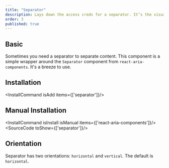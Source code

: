 ```yaml
---
title: "Separator"
description: Lays down the access creds for a separator. It’s the visual boss that splits up chunks of content, like menu items or page sections.
order: 3
published: true
---
```


## Basic
Sometimes you need a separator to separate content. This component is a simple wrapper around the `Separator` component from `react-aria-components`. It's a breeze to use.

<How isCenter={false} toUse="surfaces/separator-demo" />

## Installation
<InstallCommand isAdd items={['separator']}/>

## Manual Installation
<InstallCommand isInstall isManual items={['react-aria-components']}/>
<SourceCode toShow={['separator']}/>

## Orientation
Separator has two orientations: `horizontal` and `vertical`. The default is `horizontal`.

<How toUse="surfaces/separator-orientation-demo" />
